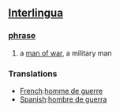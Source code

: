 == [[Interlingua]] ==
=== [[phrase]] ===
# a [[man of war]], a military man

=== Translations ===
*[[French]]:[[homme de guerre]]
*[[Spanish]]:[[hombre de guerra]]